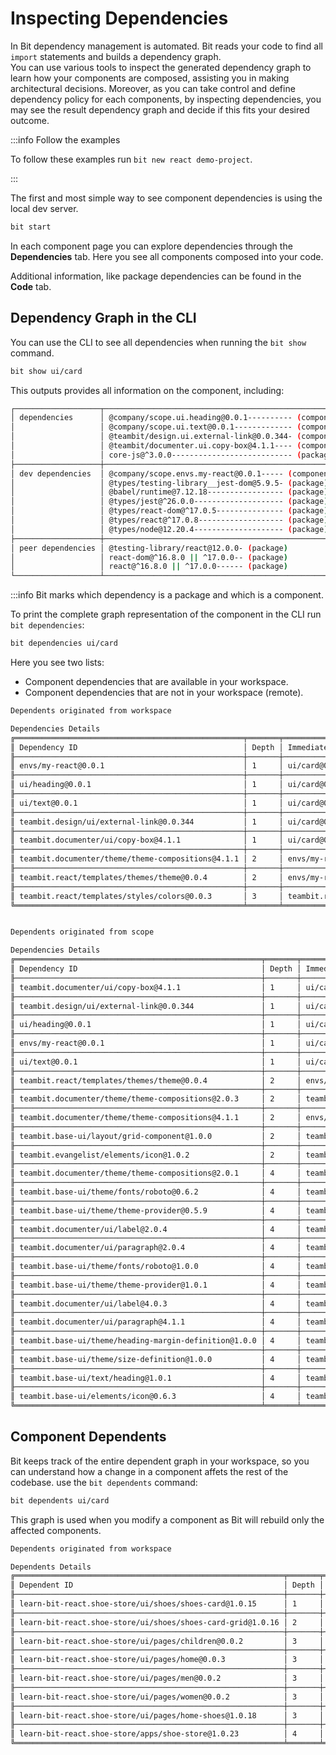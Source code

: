 <!-- // import { Image } from '@teambit/docs.ui.zoomable-image'; -->

# Inspecting Dependencies

In Bit dependency management is automated. Bit reads your code to find all `import` statements and builds a dependency graph.  
You can use various tools to inspect the generated dependency graph to learn how your components are composed, assisting you in making architectural decisions. Moreover, as you can take control and define dependency policy for each components, by inspecting dependencies, you may see the result dependency graph and decide if this fits your desired outcome.

:::info Follow the examples

To follow these examples run `bit new react demo-project`.

:::

The first and most simple way to see component dependencies is using the local dev server.

```bash title="start dev server"
bit start
```

In each component page you can explore dependencies through the **Dependencies** tab. Here you see all components composed into your code.


<!-- {/* <Image src={devServerDepsGraph} /> */} -->

Additional information, like package dependencies can be found in the **Code** tab.


<!-- {/* <Image src={devServerDepsCode} /> */} -->

## Dependency Graph in the CLI

You can use the CLI to see all dependencies when running the `bit show` command.

```bash title="show all dependencies"
bit show ui/card
```

This outputs provides all information on the component, including:

```bash
┌───────────────────┬──────────────────────────────────────────────────────────┐
│ dependencies      │ @company/scope.ui.heading@0.0.1---------- (component)    │
│                   │ @company/scope.ui.text@0.0.1------------- (component)    │
│                   │ @teambit/design.ui.external-link@0.0.344- (component)    │
│                   │ @teambit/documenter.ui.copy-box@4.1.1---- (component)    │
│                   │ core-js@^3.0.0--------------------------- (package)      │
├───────────────────┼──────────────────────────────────────────────────────────┤
│ dev dependencies  │ @company/scope.envs.my-react@0.0.1----- (component)      │
│                   │ @types/testing-library__jest-dom@5.9.5- (package)        │
│                   │ @babel/runtime@7.12.18----------------- (package)        │
│                   │ @types/jest@^26.0.0-------------------- (package)        │
│                   │ @types/react-dom@^17.0.5--------------- (package)        │
│                   │ @types/react@^17.0.8------------------- (package)        │
│                   │ @types/node@12.20.4-------------------- (package)        │
├───────────────────┼──────────────────────────────────────────────────────────┤
│ peer dependencies │ @testing-library/react@12.0.0- (package)                 │
│                   │ react-dom@^16.8.0 || ^17.0.0-- (package)                 │
│                   │ react@^16.8.0 || ^17.0.0------ (package)                 │
└───────────────────┴──────────────────────────────────────────────────────────┘
```

:::info Bit marks which dependency is a package and which is a component.

To print the complete graph representation of the component in the CLI run `bit dependencies`:

```bash
bit dependencies ui/card
```

Here you see two lists:

- Component dependencies that are available in your workspace.
- Component dependencies that are not in your workspace (remote).

```bash
Dependents originated from workspace

Dependencies Details
╔═══════════════════════════════════════════════════╤═══════╤════════════════════════════════════════════╤═════════════════╗
║ Dependency ID                                     │ Depth │ Immediate Dependent                        │ Dependency type ║
╟───────────────────────────────────────────────────┼───────┼────────────────────────────────────────────┼─────────────────╢
║ envs/my-react@0.0.1                               │ 1     │ ui/card@0.0.1                              │                 ║
╟───────────────────────────────────────────────────┼───────┼────────────────────────────────────────────┼─────────────────╢
║ ui/heading@0.0.1                                  │ 1     │ ui/card@0.0.1                              │ prod            ║
╟───────────────────────────────────────────────────┼───────┼────────────────────────────────────────────┼─────────────────╢
║ ui/text@0.0.1                                     │ 1     │ ui/card@0.0.1                              │ prod            ║
╟───────────────────────────────────────────────────┼───────┼────────────────────────────────────────────┼─────────────────╢
║ teambit.design/ui/external-link@0.0.344           │ 1     │ ui/card@0.0.1                              │ prod            ║
╟───────────────────────────────────────────────────┼───────┼────────────────────────────────────────────┼─────────────────╢
║ teambit.documenter/ui/copy-box@4.1.1              │ 1     │ ui/card@0.0.1                              │ prod            ║
╟───────────────────────────────────────────────────┼───────┼────────────────────────────────────────────┼─────────────────╢
║ teambit.documenter/theme/theme-compositions@4.1.1 │ 2     │ envs/my-react@0.0.1                        │ prod            ║
╟───────────────────────────────────────────────────┼───────┼────────────────────────────────────────────┼─────────────────╢
║ teambit.react/templates/themes/theme@0.0.4        │ 2     │ envs/my-react@0.0.1                        │ prod            ║
╟───────────────────────────────────────────────────┼───────┼────────────────────────────────────────────┼─────────────────╢
║ teambit.react/templates/styles/colors@0.0.3       │ 3     │ teambit.react/templates/themes/theme@0.0.4 │ prod            ║
╚═══════════════════════════════════════════════════╧═══════╧════════════════════════════════════════════╧═════════════════╝


Dependents originated from scope

Dependencies Details
╔═══════════════════════════════════════════════════════╤═══════╤═══════════════════════════════════════════════════╤═════════════════╗
║ Dependency ID                                         │ Depth │ Immediate Dependent                               │ Dependency type ║
╟───────────────────────────────────────────────────────┼───────┼───────────────────────────────────────────────────┼─────────────────╢
║ teambit.documenter/ui/copy-box@4.1.1                  │ 1     │ ui/card@0.0.1                                     │ prod            ║
╟───────────────────────────────────────────────────────┼───────┼───────────────────────────────────────────────────┼─────────────────╢
║ teambit.design/ui/external-link@0.0.344               │ 1     │ ui/card@0.0.1                                     │ prod            ║
╟───────────────────────────────────────────────────────┼───────┼───────────────────────────────────────────────────┼─────────────────╢
║ ui/heading@0.0.1                                      │ 1     │ ui/card@0.0.1                                     │ prod            ║
╟───────────────────────────────────────────────────────┼───────┼───────────────────────────────────────────────────┼─────────────────╢
║ envs/my-react@0.0.1                                   │ 1     │ ui/card@0.0.1                                     │                 ║
╟───────────────────────────────────────────────────────┼───────┼───────────────────────────────────────────────────┼─────────────────╢
║ ui/text@0.0.1                                         │ 1     │ ui/card@0.0.1                                     │ prod            ║
╟───────────────────────────────────────────────────────┼───────┼───────────────────────────────────────────────────┼─────────────────╢
║ teambit.react/templates/themes/theme@0.0.4            │ 2     │ envs/my-react@0.0.1                               │ prod            ║
╟───────────────────────────────────────────────────────┼───────┼───────────────────────────────────────────────────┼─────────────────╢
║ teambit.documenter/theme/theme-compositions@2.0.3     │ 2     │ teambit.design/ui/external-link@0.0.344           │ dev             ║
╟───────────────────────────────────────────────────────┼───────┼───────────────────────────────────────────────────┼─────────────────╢
║ teambit.documenter/theme/theme-compositions@4.1.1     │ 2     │ envs/my-react@0.0.1                               │ prod            ║
╟───────────────────────────────────────────────────────┼───────┼───────────────────────────────────────────────────┼─────────────────╢
║ teambit.base-ui/layout/grid-component@1.0.0           │ 2     │ teambit.documenter/ui/copy-box@4.1.1              │ prod            ║
╟───────────────────────────────────────────────────────┼───────┼───────────────────────────────────────────────────┼─────────────────╢
║ teambit.evangelist/elements/icon@1.0.2                │ 2     │ teambit.documenter/ui/copy-box@4.1.1              │ prod            ║
╟───────────────────────────────────────────────────────┼───────┼───────────────────────────────────────────────────┼─────────────────╢
║ teambit.documenter/theme/theme-compositions@2.0.1     │ 4     │ teambit.evangelist/elements/icon@0.5.20           │ dev             ║
╟───────────────────────────────────────────────────────┼───────┼───────────────────────────────────────────────────┼─────────────────╢
║ teambit.base-ui/theme/fonts/roboto@0.6.2              │ 4     │ teambit.documenter/theme/theme-context@2.0.4      │ prod            ║
╟───────────────────────────────────────────────────────┼───────┼───────────────────────────────────────────────────┼─────────────────╢
║ teambit.base-ui/theme/theme-provider@0.5.9            │ 4     │ teambit.documenter/theme/theme-context@2.0.4      │ prod            ║
╟───────────────────────────────────────────────────────┼───────┼───────────────────────────────────────────────────┼─────────────────╢
║ teambit.documenter/ui/label@2.0.4                     │ 4     │ teambit.documenter/theme/theme-context@2.0.4      │ dev             ║
╟───────────────────────────────────────────────────────┼───────┼───────────────────────────────────────────────────┼─────────────────╢
║ teambit.documenter/ui/paragraph@2.0.4                 │ 4     │ teambit.documenter/theme/theme-context@2.0.4      │ dev             ║
╟───────────────────────────────────────────────────────┼───────┼───────────────────────────────────────────────────┼─────────────────╢
║ teambit.base-ui/theme/fonts/roboto@1.0.0              │ 4     │ teambit.documenter/theme/theme-context@4.0.3      │ prod            ║
╟───────────────────────────────────────────────────────┼───────┼───────────────────────────────────────────────────┼─────────────────╢
║ teambit.base-ui/theme/theme-provider@1.0.1            │ 4     │ teambit.documenter/theme/theme-context@4.0.3      │ prod            ║
╟───────────────────────────────────────────────────────┼───────┼───────────────────────────────────────────────────┼─────────────────╢
║ teambit.documenter/ui/label@4.0.3                     │ 4     │ teambit.documenter/theme/theme-context@4.0.3      │ dev             ║
╟───────────────────────────────────────────────────────┼───────┼───────────────────────────────────────────────────┼─────────────────╢
║ teambit.documenter/ui/paragraph@4.1.1                 │ 4     │ teambit.documenter/theme/theme-context@4.0.3      │ dev             ║
╟───────────────────────────────────────────────────────┼───────┼───────────────────────────────────────────────────┼─────────────────╢
║ teambit.base-ui/theme/heading-margin-definition@1.0.0 │ 4     │ teambit.evangelist/theme/evangelist-theme@1.0.2   │ prod            ║
╟───────────────────────────────────────────────────────┼───────┼───────────────────────────────────────────────────┼─────────────────╢
║ teambit.base-ui/theme/size-definition@1.0.0           │ 4     │ teambit.evangelist/theme/evangelist-theme@1.0.2   │ prod            ║
╟───────────────────────────────────────────────────────┼───────┼───────────────────────────────────────────────────┼─────────────────╢
║ teambit.base-ui/text/heading@1.0.1                    │ 4     │ teambit.documenter/ui/heading@4.1.1               │ prod            ║
╟───────────────────────────────────────────────────────┼───────┼───────────────────────────────────────────────────┼─────────────────╢
║ teambit.base-ui/elements/icon@0.6.3                   │ 4     │ teambit.evangelist/elements/icon@0.5.20           │ prod            ║
╚═══════════════════════════════════════════════════════╧═══════╧═══════════════════════════════════════════════════╧═════════════════╝

```

## Component Dependents

Bit keeps track of the entire dependent graph in your workspace, so you can understand how a change in a component affets the rest of the codebase. 
use the `bit dependents` command:

```bash
bit dependents ui/card
```

This graph is used when you modify a component as Bit will rebuild only the affected components.

```bash
Dependents originated from workspace

Dependents Details
╔════════════════════════════════════════════════════════════╤═══════╤════════════════════════════════════════════════════════════╤════════════════╗
║ Dependent ID                                               │ Depth │ Immediate Dependency                                       │ Dependent type ║
╟────────────────────────────────────────────────────────────┼───────┼────────────────────────────────────────────────────────────┼────────────────╢
║ learn-bit-react.shoe-store/ui/shoes/shoes-card@1.0.15      │ 1     │ learn-bit-react.base-ui/ui/card@1.0.11                     │ prod           ║
╟────────────────────────────────────────────────────────────┼───────┼────────────────────────────────────────────────────────────┼────────────────╢
║ learn-bit-react.shoe-store/ui/shoes/shoes-card-grid@1.0.16 │ 2     │ learn-bit-react.shoe-store/ui/shoes/shoes-card@1.0.15      │ prod           ║
╟────────────────────────────────────────────────────────────┼───────┼────────────────────────────────────────────────────────────┼────────────────╢
║ learn-bit-react.shoe-store/ui/pages/children@0.0.2         │ 3     │ learn-bit-react.shoe-store/ui/shoes/shoes-card-grid@1.0.16 │ prod           ║
╟────────────────────────────────────────────────────────────┼───────┼────────────────────────────────────────────────────────────┼────────────────╢
║ learn-bit-react.shoe-store/ui/pages/home@0.0.3             │ 3     │ learn-bit-react.shoe-store/ui/shoes/shoes-card-grid@1.0.16 │ prod           ║
╟────────────────────────────────────────────────────────────┼───────┼────────────────────────────────────────────────────────────┼────────────────╢
║ learn-bit-react.shoe-store/ui/pages/men@0.0.2              │ 3     │ learn-bit-react.shoe-store/ui/shoes/shoes-card-grid@1.0.16 │ prod           ║
╟────────────────────────────────────────────────────────────┼───────┼────────────────────────────────────────────────────────────┼────────────────╢
║ learn-bit-react.shoe-store/ui/pages/women@0.0.2            │ 3     │ learn-bit-react.shoe-store/ui/shoes/shoes-card-grid@1.0.16 │ prod           ║
╟────────────────────────────────────────────────────────────┼───────┼────────────────────────────────────────────────────────────┼────────────────╢
║ learn-bit-react.shoe-store/ui/pages/home-shoes@1.0.18      │ 3     │ learn-bit-react.shoe-store/ui/shoes/shoes-card-grid@1.0.16 │ prod           ║
╟────────────────────────────────────────────────────────────┼───────┼────────────────────────────────────────────────────────────┼────────────────╢
║ learn-bit-react.shoe-store/apps/shoe-store@1.0.23          │ 4     │ learn-bit-react.shoe-store/ui/pages/women@0.0.2            │ prod           ║
╚════════════════════════════════════════════════════════════╧═══════╧════════════════════════════════════════════════════════════╧════════════════╝
```

